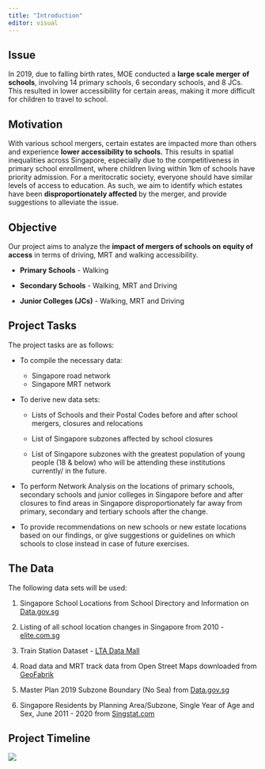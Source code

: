 ```yaml
---
title: "Introduction"
editor: visual
---
```


## Issue

In 2019, due to falling birth rates, MOE conducted a **large scale merger** **of schools**, involving 14 primary schools, 6 secondary schools, and 8 JCs. This resulted in lower accessibility for certain areas, making it more difficult for children to travel to school.

## Motivation

With various school mergers, certain estates are impacted more than others and experience **lower accessibility to schools.** This results in spatial inequalities across Singapore, especially due to the competitiveness in primary school enrollment, where children living within 1km of schools have priority admission. For a meritocratic society, everyone should have similar levels of access to education. As such, we aim to identify which estates have been **disproportionately affected** by the merger, and provide suggestions to alleviate the issue.

## Objective

Our project aims to analyze the **impact of mergers of schools on** **equity of access** in terms of driving, MRT and walking accessibility.

-   **Primary Schools** - Walking

-   **Secondary Schools** - Walking, MRT and Driving

-   **Junior Colleges (JCs)** - Walking, MRT and Driving

## Project Tasks

The project tasks are as follows:

-   To compile the necessary data:

    -   Singapore road network
    -   Singapore MRT network

-   To derive new data sets:

    -   Lists of Schools and their Postal Codes before and after school mergers, closures and relocations

    -   List of Singapore subzones affected by school closures

    -   List of Singapore subzones with the greatest population of young people (18 & below) who will be attending these institutions currently/ in the future.

-   To perform Network Analysis on the locations of primary schools, secondary schools and junior colleges in Singapore before and after closures to find areas in Singapore disproportionately far away from primary, secondary and tertiary schools after the change.

-   To provide recommendations on new schools or new estate locations based on our findings, or give suggestions or guidelines on which schools to close instead in case of future exercises.

## The Data

The following data sets will be used:

1.  Singapore School Locations from School Directory and Information on [Data.gov.sg](https://data.gov.sg/dataset/school-directory-and-information)

2.  Listing of all school location changes in Singapore from 2010 - [elite.com.sg](https://elite.com.sg/school-change)

3.  Train Station Dataset - [LTA Data Mall](https://datamall.lta.gov.sg/content/datamall/en/static-data.html)

4.  Road data and MRT track data from Open Street Maps downloaded from [GeoFabrik](https://download.geofabrik.de/asia/malaysia-singapore-brunei.html)

5.  Master Plan 2019 Subzone Boundary (No Sea) from [Data.gov.sg](https://data.gov.sg/dataset/master-plan-2019-subzone-boundary-no-sea)

6.  Singapore Residents by Planning Area/Subzone, Single Year of Age and Sex, June 2011 - 2020 from [Singstat.com](https://www.singstat.gov.sg/find-data/search-by-theme/population/geographic-distribution/latest-data)

## Project Timeline

![](images/Gantt%20Chart.png){fig-align="center"}
